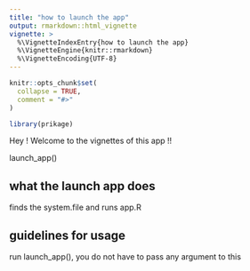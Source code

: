 ```yaml
---
title: "how to launch the app"
output: rmarkdown::html_vignette
vignette: >
  %\VignetteIndexEntry{how to launch the app}
  %\VignetteEngine{knitr::rmarkdown}
  %\VignetteEncoding{UTF-8}
---
```


```r
knitr::opts_chunk$set(
  collapse = TRUE,
  comment = "#>"
)
```

```r
library(prikage)
```


Hey ! Welcome to the vignettes of this app !!

launch_app()

## what the launch app does 

finds the system.file and runs app.R

## guidelines for usage

run launch_app(), you do not have to pass any argument to this
